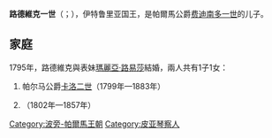 {{unreferenced|time=2015-05-04T13:37:06+00:00}}
{{Infobox royalty
| name        = 路德维克一世
| image       = Luis de Etruria.jpg
| succession  = 伊特鲁里亚国王
| reign       = 1801年3月21日－1803年5月27日
| predecessor = ''[[斐迪南三世_(托斯卡纳)|斐迪南三世]]''（托斯卡納大公）
| successor   = [[卡洛二世_(帕尔马)|卡洛一世]]
| birth_date  = {{Birth date|1773|7|5|df=y}}
| birth_place = [[帕尔马公国|帕尔马公国]][[皮亚琴察|皮亚琴察]]
| death_date  = {{Death date and age|1803|5|27|1773|7|5|df=y}}
| death_place = [[伊特鲁里亚王国|伊特鲁里亚王国]][[佛罗伦萨|佛罗伦萨]]
| spouse      = [[瑪麗亞·路易莎_(盧卡女公爵)|西班牙的瑪麗亞·路易莎]]
| issue       = 帕尔马公爵[[卡洛二世_(帕尔马)|卡洛二世]]<br>瑪麗亞·路易莎·卡洛塔
| house       = [[波旁－帕爾馬家族|波旁-帕尔马王朝]]
| father      = [[费迪南多一世_(帕尔马)|费迪南多一世]]
| mother      = [[奧地利的瑪麗亞·艾瑪莉亞_(1746-1804)|奧地利的瑪麗亞·艾瑪莉亞]]
}}
'''路德維克一世'''（{{lang-it|''Ludovico I di Etruria''}}；{{bd|1773年|7月5日|1803年|5月27日}}），伊特鲁里亚国王，是帕爾馬公爵[[费迪南多一世_(帕尔马)|费迪南多一世]]的儿子。

== 家庭 ==
1795年，路德維克與表妹[[瑪麗亞·路易莎_(盧卡女公爵)|瑪麗亞·路易莎]]結婚，兩人共有1子1女：
# 帕尔马公爵[[卡洛二世_(帕尔马)|卡洛二世]]（1799年—1883年）
# {{le|瑪麗亞·路易莎·卡洛塔|Princess Maria Luisa Carlota of Parma}}（1802年—1857年）


{{s-start}}
{{s-hou | [[波旁王朝|波旁王朝]]|1773年|7月5日|1803年|5月27日|[[卡佩王朝|卡佩王朝]]|}}
{{s-reg|}}
{{S-bef|before=[[費迪南多三世_(托斯卡納)|費迪南多三世]]|as=[[托斯卡納統治者列表|托斯卡納大公]]}}
{{S-ttl|title=[[伊特魯里亞王國|伊特魯里亞國王]]|years=1801年–1803年}}
{{S-aft|after=[[卡洛二世_(帕爾馬)|路德維克二世]]}}
{{s-end}}

{{Authority control}}
{{DEFAULTSORT: Louis 01}}
[[Category:波旁-帕爾馬王朝|Category:波旁-帕爾馬王朝]]
[[Category:皮亚琴察人|Category:皮亚琴察人]]
